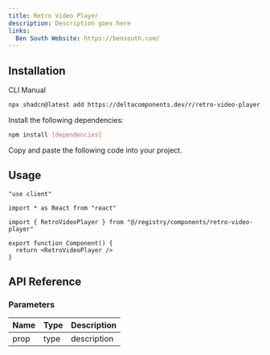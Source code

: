 ```yaml
---
title: Retro Video Player
description: Description goes here
links:
  Ben South Website: https://bensouth.com/
---
```


<ComponentPreview name="retro-video-player-demo" />

## Installation

<Tabs defaultValue="cli">

<TabsList>
  <TabsTrigger value="cli">CLI</TabsTrigger>
  <TabsTrigger value="manual">Manual</TabsTrigger>
</TabsList>

<TabsContent value="cli">

```bash
npx shadcn@latest add https://deltacomponents.dev/r/retro-video-player.json
```

</TabsContent>

<TabsContent value="manual">

<Steps>

<Step>Install the following dependencies:</Step>

```bash
npm install [dependencies]
```

<Step>Copy and paste the following code into your project.</Step>

<ComponentSource name="retro-video-player" />

</Steps>

</TabsContent>

</Tabs>

## Usage

```tsx
"use client"

import * as React from "react"

import { RetroVideoPlayer } from "@/registry/components/retro-video-player"

export function Component() {
  return <RetroVideoPlayer />
}
```

## API Reference

### Parameters

| Name | Type | Description |
| ---- | ---- | ----------- |
| prop | type | description |
